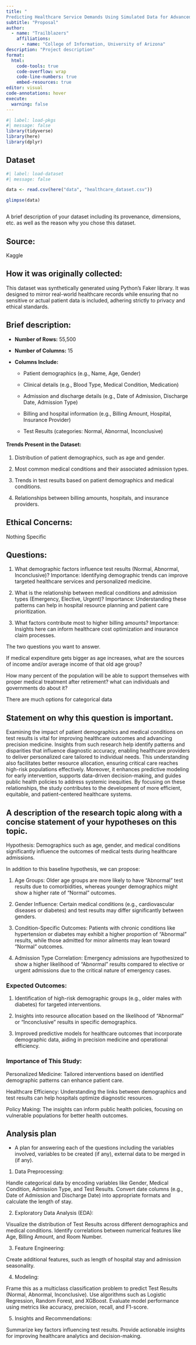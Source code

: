 ---
title: "
Predicting Healthcare Service Demands Using Simulated Data for Advanced Analytics"
subtitle: "Proposal"
author: 
  - name: "Trailblazers"
    affiliations:
      - name: "College of Information, University of Arizona"
description: "Project description"
format:
  html:
    code-tools: true
    code-overflow: wrap
    code-line-numbers: true
    embed-resources: true
editor: visual
code-annotations: hover
execute:
  warning: false
---

```{r}
#| label: load-pkgs
#| message: false
library(tidyverse)
library(here)
library(dplyr)
```

## Dataset

```{r}
#| label: load-dataset
#| message: false

data <- read.csv(here("data", "healthcare_dataset.csv"))

glimpse(data)



```

A brief description of your dataset including its provenance, dimensions, etc. as well as the reason why you chose this dataset.

## Source:

Kaggle

## How it was originally collected:

This dataset was synthetically generated using Python's Faker library. It was designed to mirror real-world healthcare records while ensuring that no sensitive or actual patient data is included, adhering strictly to privacy and ethical standards.

## Brief description:

-   **Number of Rows:** 55,500

-   **Number of Columns:** 15

-   **Columns Include:**

    -   Patient demographics (e.g., Name, Age, Gender)

    -   Clinical details (e.g., Blood Type, Medical Condition, Medication)

    -   Admission and discharge details (e.g., Date of Admission, Discharge Date, Admission Type)

    -   Billing and hospital information (e.g., Billing Amount, Hospital, Insurance Provider)

    -   Test Results (categories: Normal, Abnormal, Inconclusive)

#### Trends Present in the Dataset:

1.  Distribution of patient demographics, such as age and gender.

2.  Most common medical conditions and their associated admission types.

3.  Trends in test results based on patient demographics and medical conditions.

4.  Relationships between billing amounts, hospitals, and insurance providers.

## Ethical Concerns:

Nothing Specific

## Questions:

1.  What demographic factors influence test results (Normal, Abnormal, Inconclusive)? Importance: Identifying demographic trends can improve targeted healthcare services and personalized medicine.

2.  What is the relationship between medical conditions and admission types (Emergency, Elective, Urgent)? Importance: Understanding these patterns can help in hospital resource planning and patient care prioritization.

3.  What factors contribute most to higher billing amounts? Importance: Insights here can inform healthcare cost optimization and insurance claim processes.

The two questions you want to answer.

If medical expenditure gets bigger as age increases, what are the sources of income and/or average income of that old age group?

How many percent of the population will be able to support themselves with proper medical treatment after retirement? what can individuals and governments do about it?

There are much options for categorical data

## Statement on why this question is important.

Examining the impact of patient demographics and medical conditions on test results is vital for improving healthcare outcomes and advancing precision medicine. Insights from such research help identify patterns and disparities that influence diagnostic accuracy, enabling healthcare providers to deliver personalized care tailored to individual needs. This understanding also facilitates better resource allocation, ensuring critical care reaches high-risk populations effectively. Moreover, it enhances predictive modeling for early intervention, supports data-driven decision-making, and guides public health policies to address systemic inequities. By focusing on these relationships, the study contributes to the development of more efficient, equitable, and patient-centered healthcare systems.

## A description of the research topic along with a concise statement of your hypotheses on this topic.

Hypothesis: Demographics such as age, gender, and medical conditions significantly influence the outcomes of medical tests during healthcare admissions.

In addition to this baseline hypothesis, we can propose:

1.  Age Groups: Older age groups are more likely to have "Abnormal" test results due to comorbidities, whereas younger demographics might show a higher rate of "Normal" outcomes.

2.  Gender Influence: Certain medical conditions (e.g., cardiovascular diseases or diabetes) and test results may differ significantly between genders.

3.  Condition-Specific Outcomes: Patients with chronic conditions like hypertension or diabetes may exhibit a higher proportion of "Abnormal" results, while those admitted for minor ailments may lean toward "Normal" outcomes.

4.  Admission Type Correlation: Emergency admissions are hypothesized to show a higher likelihood of "Abnormal" results compared to elective or urgent admissions due to the critical nature of emergency cases.

### Expected Outcomes:

1.  Identification of high-risk demographic groups (e.g., older males with diabetes) for targeted interventions.

2.  Insights into resource allocation based on the likelihood of "Abnormal" or "Inconclusive" results in specific demographics.

3.  Improved predictive models for healthcare outcomes that incorporate demographic data, aiding in precision medicine and operational efficiency.

### Importance of This Study:

Personalized Medicine: Tailored interventions based on identified demographic patterns can enhance patient care.

Healthcare Efficiency: Understanding the links between demographics and test results can help hospitals optimize diagnostic resources.

Policy Making: The insights can inform public health policies, focusing on vulnerable populations for better health outcomes.

## Analysis plan

-   A plan for answering each of the questions including the variables involved, variables to be created (if any), external data to be merged in (if any).

1.  Data Preprocessing:

Handle categorical data by encoding variables like Gender, Medical Condition, Admission Type, and Test Results. Convert date columns (e.g., Date of Admission and Discharge Date) into appropriate formats and calculate the length of stay.

2.  Exploratory Data Analysis (EDA):

Visualize the distribution of Test Results across different demographics and medical conditions. Identify correlations between numerical features like Age, Billing Amount, and Room Number.

3.  Feature Engineering:

Create additional features, such as length of hospital stay and admission seasonality.

4.  Modeling:

Frame this as a multiclass classification problem to predict Test Results (Normal, Abnormal, Inconclusive). Use algorithms such as Logistic Regression, Random Forest, and XGBoost. Evaluate model performance using metrics like accuracy, precision, recall, and F1-score.

5.  Insights and Recommendations:

Summarize key factors influencing test results. Provide actionable insights for improving healthcare analytics and decision-making.
